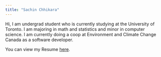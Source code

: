 ```yaml
---
title: "Sachin Chhikara"
---
```


Hi, I am undergrad student who is currently studying at the University of Toronto. I am majoring in math and statistics and minor in computer science. I am currently doing a coop at Environment and Climate Change Canada as a software developer.

You can view my Resume [here](pdfs/Sachin_chhikara_Website_Resume.pdf).

